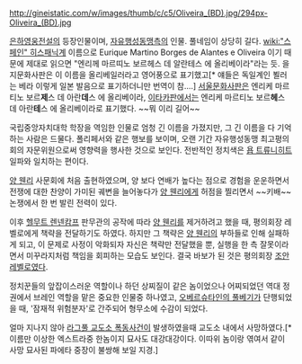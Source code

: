http://gineistatic.com/w/images/thumb/c/c5/Oliveira_(BD).jpg/294px-Oliveira_(BD).jpg

[[은하영웅전설]]의 등장인물이며, [[자유행성동맹]]측의 인물. 풀네임이 상당히 길다. [[wiki:"스페인" 히스패닉계]] 이름으로 Eurique Martino Borges de Alantes e Oliveira 이기 때문에 제대로 읽으면 "엔리께 마르띠노 보르헤스 데 알란테스 에 올리베이라"라는 듯. 을지문화사판은 이 이름을 올리베일러라고 영어풍으로 표기했고[* 얘들은 독일계인 뵐러는 베라 이렇게 일본 발음으로 표기하더니만 번역이 참....] [[서울문화사]]판은 엔리케 마르티노 보르'''제'''스 데 아란'''데'''스 에 올리베이라, [[이타카]]판에서는 엔리케 마르티노 보르'''헤'''스 데 아란'''테'''스 에 올리베이라로 표기했다. ~~뭐 이리 길어~~

국립중앙자치대학 학장을 역임한 인물로 엄청 긴 이름을 가졌지만, 그 긴 이름을 다 기억하는 사람은 드물다. 폴리페서와 같은 행보를 보이며, 오랜 기간 자유행성동맹 최고평의회의 자문위원으로써 영향력을 행사한 것으로 보인다. 전반적인 정치색은 [[욥 트류니히트]] 일파와 일치하는 편이다.

[[양 웬리]] 사문회에 처음 출현하였으며, 양 보다 연배가 높다는 점으로 경험을 운운하면서 전쟁에 대한 찬양이 가미된 궤변을 늘어놓다가 [[양 웬리]]에게 허점을 찔리면서 ~~키배~~논쟁에서 한 번 발린 전력이 있다.

이후 [[헬무트 렌넨캄프]] 판무관의 공작에 따라 [[양 웬리]]를 제거하려고 했을 때, 평의회장 레벨로에게 책략을 전달하기도 하였다. 하지만 그 책략은 [[양 웬리]]의 부하들로 인해 실패하게 되고, 이 문제로 사정이 악화되자 자신은 책략만 전달했을 뿐, 실행을 한 측 잘못이라면서 미꾸라지처럼 책임을 회피하는 모습도 보인다. 결국 바보가 된 것은 평의회장 [[조안 레벨로]]였다.

정치꾼들의 앞잡이스러운 역할이나 하던 상찌질이 같은 놈이었으나 어찌되었던 역대 정권에서 브레인 역할을 맡은 중요한 인물중 하나였고, [[오베르슈타인의 풀베기]]가 단행되었을 때, '잠재적 위험분자'로 간주되어 형무소에 수감이 되었다.

얼마 지나지 않아 [[라그풀 교도소 폭동사건]]이 발생하였을때 교도소 내에서 사망하였다.[* 이름만 이상한 엑스트라중 한놈이지 묘사도 대강대강이다. 이따위 놈이랑 엮여서 같이 사망 묘사된 파에타 중장이 불쌍해 보일 지경.]
